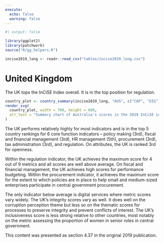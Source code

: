 ```yaml
---
execute:
  echo: false
  warning: false
---
```


<!-- DO NOT EDIT THIS FILE --->
<!-- AUTO GENERATED FROM r/generate_country_qmd.r --->

```r
#| output: false

library(ggplot2)
library(patchwork)
source("R/gg_helpers.R")

incise2019_long <- readr::read_csv("tables/incise2019_long.csv")

```

# United Kingdom {#sec-country-gbr .unnumbered}

:::{.lead}
The UK tops the InCiSE Index overall. It is in the top position for regulation.
:::

```r
country_plot <- country_summary(incise2019_long, "AUS", c("CAP", "DIG"))
render_svg(
  country_plot, width = 700, height = 600,
  alt_text = "Summary chart of Australia's scores in the 2019 InCiSE index."
)
```

The UK performs relatively highly for most indicators and is in the top 5
country rankings for 6 core function indicators – policy making (3rd), fiscal
and financial management (3rd), HR management (5th), procurement (3rd), tax
administration (3rd), and regulation. On attributes, the UK is ranked 3rd
for openness.

Within the regulation indicator, the UK achieves the maximum score for 4 out
of 9 metrics and all scores are well above average. On fiscal and financial
management, the UK achieves high scores for performance budgeting. Within the
procurement indicator, it achieves the maximum score for the extent to which
policies are in place to help small and medium-sized enterprises participate
in central government procurement.

The only indicator below average is digital services where metric scores vary
widely. The UK's integrity scores vary as well. It does well on the corruption
perception theme but less so on the thematic scores for processes to preserve
integrity and prevent conflicts of interest. The UK's inclusiveness score is
less strong relative to other countries, most notably on the metric assessing
the proportion of women in senior roles in central government.

::: {.callout-note .crf title="Cross-referencing note" icon="false"}
This content was presented as section 4.37 in the original 2019 publication.
:::
